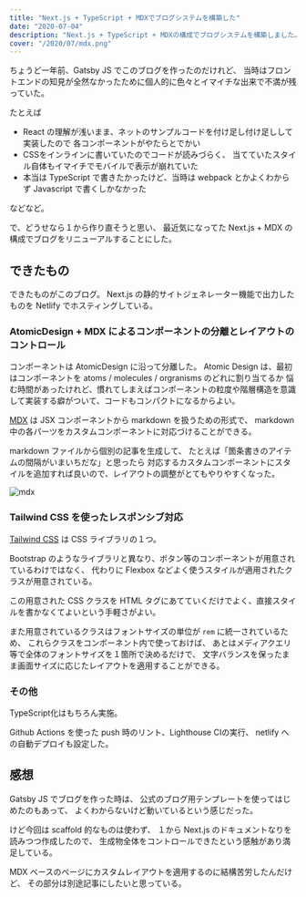 ```yaml
---
title: "Next.js + TypeScript + MDXでブログシステムを構築した"
date: "2020-07-04"
description: "Next.js + TypeScript + MDXの構成でブログシステムを構築しました。コンポーネント設計には AtomicDesign、スタイルには Tailwind CSS を採用しています。"
cover: "/2020/07/mdx.png"
---
```


ちょうど一年前、Gatsby JS でこのブログを作ったのだけれど、
当時はフロントエンドの知見が全然なかったために個人的に色々とイマイチな出来で不満が残っていた。

たとえば

- React の理解が浅いまま、ネットのサンプルコードを付け足し付け足しして実装したので
  各コンポーネントがやたらとでかい
- CSSをインラインに書いていたのでコードが読みづらく、
  当てていたスタイル自体もイマイチでモバイルで表示が崩れていた
- 本当は TypeScript で書きたかったけど、当時は webpack とかよくわからず
  Javascript で書くしかなかった

などなど。


で、どうせなら１から作り直そうと思い、
最近気になってた Next.js + MDX の構成でブログをリニューアルすることにした。


## できたもの

できたものがこのブログ。
Next.js の静的サイトジェネレーター機能で出力したものを Netlify でホスティングしている。


### AtomicDesign + MDX によるコンポーネントの分離とレイアウトのコントロール

コンポーネントは AtomicDesign に沿って分離した。
Atomic Design は、最初はコンポーネントを atoms / molecules / orgranisms のどれに割り当てるか
悩む時間があったけれど、慣れてしまえばコンポーネントの粒度や階層構造を意識して実装する癖がついて、コードもコンパクトになるからよい。

[MDX](https://mdxjs.com/) は JSX コンポーネントから markdown を扱うための形式で、
markdown 中の各パーツをカスタムコンポーネントに対応づけることができる。

markdown ファイルから個別の記事を生成して、
たとえば「箇条書きのアイテムの間隔がいまいちだな」と思ったら
対応するカスタムコンポーネントにスタイルを追加すれば良いので、レイアウトの調整がとてもやりやすくなった。

![mdx](/2020/07/mdx.png "変換前の markdown (MDX) ファイル。ヘッダーを表示するため、実際はMDXコンポーネントをさらにカスタムコンポーネントでラップしている。")

### Tailwind CSS を使ったレスポンシブ対応

[Tailwind CSS](https://tailwindcss.com/) は CSS ライブラリの１つ。

Bootstrap のようなライブラリと異なり、ボタン等のコンポーネントが用意されているわけではなく、
代わりに Flexbox などよく使うスタイルが適用されたクラスが用意されている。

この用意された CSS クラスを HTML タグにあてていくだけでよく、直接スタイルを書かなくてよいという手軽さがよい。

また用意されているクラスはフォントサイズの単位が `rem` に統一されているため、
これらクラスをコンポーネント内で使っておけば、
あとはメディアクエリ等で全体のフォントサイズを１箇所で決めるだけで、
文字バランスを保ったまま画面サイズに応じたレイアウトを適用することができる。


### その他

TypeScript化はもちろん実施。

Github Actions を使った push 時のリント、Lighthouse CIの実行、
netlify への自動デプロイも設定した。


## 感想

Gatsby JS でブログを作った時は、
公式のブログ用テンプレートを使ってはじめたのもあって、
よくわからないけど動いているという感じだった。

けど今回は scaffold 的なものは使わず、
１から Next.js のドキュメントなりを読みつつ作成したので、
生成物全体をコントロールできたという感触があり満足している。

MDX ベースのページにカスタムレイアウトを適用するのに結構苦労したんだけど、
その部分は別途記事にしたいと思っている。
